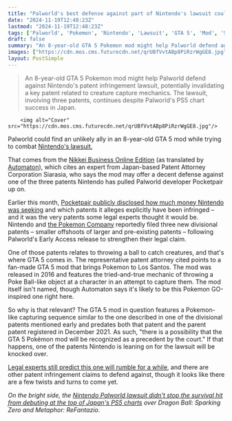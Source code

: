 ```yaml
---
title: "Palworld's best defense against part of Nintendo's lawsuit could be an 8-year-old GTA 5 mod, according to one patent expert"
date: "2024-11-19T12:48:23Z"
lastmod: "2024-11-19T12:48:23Z"
tags: ['Palworld', 'Pokemon', 'Nintendo', 'Lawsuit', 'GTA 5', 'Mod', 'Survival Game', 'Patent Infringement', 'PS5']
draft: false
summary: "An 8-year-old GTA 5 Pokemon mod might help Palworld defend against Nintendo's patent infringement lawsuit, potentially invalidating a key patent related to creature capture mechanics.  The lawsuit, involving three patents, continues despite Palworld's PS5 chart success in Japan."
images: ["https://cdn.mos.cms.futurecdn.net/qrUBfVvtABp8PiRzrWgGE8.jpg"]
layout: PostSimple
---
```

> An 8-year-old GTA 5 Pokemon mod might help Palworld defend against Nintendo's patent infringement lawsuit, potentially invalidating a key patent related to creature capture mechanics.  The lawsuit, involving three patents, continues despite Palworld's PS5 chart success in Japan.


        <img alt="Cover" src="https://cdn.mos.cms.futurecdn.net/qrUBfVvtABp8PiRzrWgGE8.jpg"/>
        
Palworld could find an unlikely ally in an 8-year-old GTA 5 mod while trying to combat [Nintendo's lawsuit.](https://www.gamesradar.com/games/survival/its-official-palworld-has-been-nintendod-as-the-pokemon-company-files-lawsuit-against-pocketpair-for-infringing-multiple-patent-rights/)

That comes from the [Nikkei Business Online Edition](https://business.nikkei.com/atcl/seminar/19/00030/111400614/?n_cid=nbponb_twbn) (as translated by [Automaton](https://automaton-media.com/en/news/nintendo-patent-lawsuit-could-be-tipped-in-palworlds-favor-by-a-gta5-mod-from-8-years-ago-japanese-attorney-suggests/)), which cites an expert from Japan-based Patent Attorney Corporation Siarasia, who says the mod may offer a decent defense against one of the three patents Nintendo has pulled Palworld developer Pocketpair up on.

Earlier this month, [Pocketpair publicly disclosed how much money Nintendo was seeking](https://www.gamesradar.com/games/survival/palworld-developer-reveals-the-exact-patents-its-alleged-to-have-infringed-upon-in-the-nintendo-lawsuit-and-they-all-have-application-dates-after-the-survival-games-release/) and which patents it alleges explicitly have been infringed – and it was the very patents some legal experts thought it would be. Nintendo and [the Pokemon Company](https://www.gamesradar.com/tag/the-pokemon-company/) reportedly filed three new divisional patents – smaller offshoots of larger and pre-existing patents – following Palworld's Early Access release to strengthen their legal claim.

One of those patents relates to throwing a ball to catch creatures, and that's where GTA 5 comes in. The representative patent attorney cited points to a fan-made GTA 5 mod that brings Pokemon to Los Santos. The mod was released in 2016 and features the tried-and-true mechanic of throwing a Poke Ball-like object at a character in an attempt to capture them. The mod itself isn't named, though Automaton says it's likely to be this Pokemon GO-inspired one right here.

So why is that relevant? The GTA 5 mod in question features a Pokemon-like capturing sequence similar to the one described in one of the divisional patents mentioned early and predates both that patent and the parent patent registered in December 2021. As such, "there is a possibility that the GTA 5 Pokémon mod will be recognized as a precedent by the court." If that happens, one of the patents Nintendo is leaning on for the lawsuit will be knocked over.

[Legal experts still predict this one will rumble for a while](https://www.gamesradar.com/games/survival/ip-expert-says-nintendos-palworld-lawsuit-is-more-likely-to-take-5-years-than-to-finish-in-1-but-pocketpair-can-easily-afford-the-legal-battle/), and there are other patent infringement claims to defend against, though it looks like there are a few twists and turns to come yet.

*On the bright side, the *[<em>Nintendo Palworld lawsuit didn't stop the survival hit from debuting at the top of Japan's PS5 charts</em>](https://www.gamesradar.com/games/survival/the-nintendo-palworld-lawsuit-hasnt-stopped-the-survival-hit-from-debuting-at-the-top-of-japans-ps5-charts-beating-dragon-ball-sparking-zero-and-metaphor-refantazio/)* over Dragon Ball: Sparking Zero and Metaphor: ReFantazio.*
        